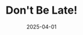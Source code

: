 ---
title: "Don't Be Late!"
description: "Track friends' delays. Quickly log delays, add reasons, and see trends over time."
image: "/projects/dont_be_late/dbl-header.jpeg"
appUrl: "https://apps.apple.com/de/app/dont-be-late/id6744000880"
date: "2025-04-01"
overview: "Don't Be Late! is an easy way to track punctuality – whether you're trying to be on time more often or just keeping tabs on which of your friends is always running late. Quickly log delays, add reasons, and see trends over time. No clutter, no complications – just an easy way to stay on top of time."
approach: "This app is built using 100% SwiftUI. I used SwiftData for Data Management and SwiftUI for building the views, which allowed me to build a very performant and accessible app."
images:
  - "/projects/dont_be_late/dbl-showcase-1.jpeg"
  - "/projects/dont_be_late/dbl-showcase-2.jpeg"
  - "/projects/dont_be_late/dbl-showcase-3.jpeg"
  - "/projects/dont_be_late/dbl-showcase-4.jpeg"
---